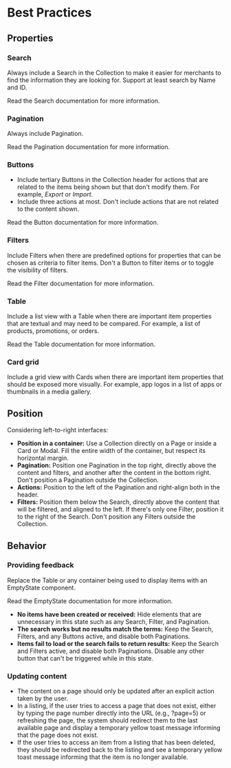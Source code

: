 # Best Practices

## Properties

### Search

Always include a Search in the Collection to make it easier for merchants to find the information they are looking for. Support at least search by Name and ID.

Read the Search documentation for more information.

### Pagination

Always include Pagination.

Read the Pagination documentation for more information.

### Buttons

- Include tertiary Buttons in the Collection header for actions that are related to the items being shown but that don't modify them. For example, *Export* or *Import*.
- Include three actions at most. Don't include actions that are not related to the content shown.

Read the Button documentation for more information.

### Filters

Include Filters when there are predefined options for properties that can be chosen as criteria to filter items. Don't a Button to filter items or to toggle the visibility of filters.

Read the Filter documentation for more information.

### Table

Include a list view with a Table when there are important item properties that are textual and may need to be compared. For example, a list of products, promotions, or orders.

Read the Table documentation for more information.

### Card grid

Include a grid view with Cards when there are important item properties that should be exposed more visually. For example, app logos in a list of apps or thumbnails in a media gallery.

## Position

Considering left-to-right interfaces:

- **Position in a container:** Use a Collection directly on a Page or inside a Card or Modal. Fill the entire width of the container, but respect its horizontal margin.
- **Pagination:** Position one Pagination in the top right, directly above the content and filters, and another after the content in the bottom right. Don't position a Pagination outside the Collection.
- **Actions:** Position to the left of the Pagination and right-align both in the header.
- **Filters:** Position them below the Search, directly above the content that will be filtered, and aligned to the left. If there's only one Filter, position it to the right of the Search. Don't position any Filters outside the Collection.

## Behavior

### Providing feedback

Replace the Table or any container being used to display items with an EmptyState component.

Read the EmptyState documentation for more information.

- **No items have been created or received:** Hide elements that are unnecessary in this state such as any Search, Filter, and Pagination.
- **The search works but no results match the terms:** Keep the Search, Filters, and any Buttons active, and disable both Paginations.
- **Items fail to load or the search fails to return results:** Keep the Search and Filters active, and disable both Paginations. Disable any other button that can't be triggered while in this state.

### Updating content

- The content on a page should only be updated after an explicit action taken by the user.
- In a listing, if the user tries to access a page that does not exist, either by typing the page number directly into the URL (e.g., ?page=5) or refreshing the page, the system should redirect them to the last available page and display a temporary yellow toast message informing that the page does not exist.
- If the user tries to access an item from a listing that has been deleted, they should be redirected back to the listing and see a temporary yellow toast message informing that the item is no longer available.
